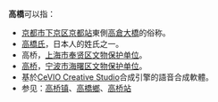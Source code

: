 '''高橋'''可以指：
* [[京都市|京都市]][[下京区|下京区]][[京都站|京都站]]東側[[高倉大橋|高倉大橋]]的俗称。
* [[高橋氏|高橋氏]]，日本人的姓氏之一。
* 高桥，[[上海市|上海市]][[奉贤区文物保护单位|奉贤区文物保护单位]]。
* [[高桥_(宁波桥梁)|高桥]]，[[宁波市|宁波市]][[海曙区文物保护单位|海曙区文物保护单位]]。
* 基於[[CeVIO_Creative_Studio|CeVIO Creative Studio]]合成引擎的語音合成軟體。
* 参见：[[高桥镇|高桥镇]]、[[高橋鄉|高橋鄉]]、[[高桥站|高桥站]]

{{disambig|CAT=二字亞洲相關消歧義}}